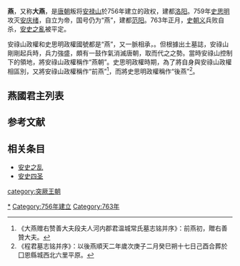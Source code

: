 {{otheruses|subject=安禄山建立的大燕|other=其他称大燕的政权[[慕容氏諸燕|慕容氏諸燕]]和[[燕_(五代)|燕 (五代)]]|燕}}

'''燕'''，又称'''大燕'''，是[[唐朝|唐朝]]叛将[[安禄山|安禄山]]於756年建立的政权，建都[[洛阳|洛阳]]。759年[[史思明|史思明]]攻灭[[安庆绪|安庆绪]]，自立为帝，国号仍为“燕”，建都[[范阳|范阳]]。763年正月，[[史朝义|史朝义]]兵败自杀，[[安史之亂|安史之亂]]被平定。

安祿山政權和史思明政權國號都是“燕”，又一脈相承，{{fact|唐朝人多統稱為“偽燕”}}。但根據出土墓誌，安祿山剛剛起兵時，兵力強盛，頗有一鼓作氣消滅唐朝，取而代之之勢。當時安祿山控制下的領地，將安祿山政權稱作“燕朝”。史思明政權時期，為了將自身與安祿山政權相區別，又將安祿山政權稱作“前燕”<ref>《大燕赠右赞善大夫段夫人河内郡君温城常氏墓志铭并序》：前燕初，贈右善贊大夫。</ref>，而將史思明政權稱作“後燕”<ref>《程君墓志铭并序》：以後燕順天二年歲次庚子二月癸巳朔十七日己酉合葬於囗恩縣城西北六里平原。</ref>。

==燕國君主列表==
{{模板:中国君主列表/唐朝/燕}}

==参考文献==
{{Reflist}}

==相关条目==
*[[安史之乱|安史之乱]]
*[[安史四圣|安史四圣]]
[[Category:大燕|*]]
[[category:突厥王朝|category:突厥王朝]]
[[Category:756年建立|Category:756年建立]]
[[Category:763年|Category:763年]]